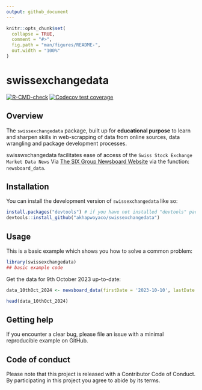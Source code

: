 ```yaml
---
output: github_document
---
```


<!-- README.md is generated from README.Rmd. Please edit that file -->

```r
knitr::opts_chunk$set(
  collapse = TRUE,
  comment = "#>",
  fig.path = "man/figures/README-",
  out.width = "100%"
)
```

# swissexchangedata

<!-- badges: start -->
[![R-CMD-check](https://github.com/akhapwoyaco/swissexchangedata/actions/workflows/R-CMD-check.yaml/badge.svg)](https://github.com/akhapwoyaco/swissexchangedata/actions/workflows/R-CMD-check.yaml)
[![Codecov test coverage](https://codecov.io/gh/akhapwoyaco/swissexchangedata/branch/main/graph/badge.svg)](https://app.codecov.io/gh/akhapwoyaco/swissexchangedata?branch=main)
<!-- badges: end -->

## Overview

The `swissexchangedata` package, built up for **educational purpose** to learn and sharpen skills in web-scrapping of data from online sources, data wrangling and package development processes.

swisswxchangedata facilitates ease of access of the `Swiss Stock Exchange Market Data News` Via [The SIX Group Newsboard Website](https://www.six-group.com/en/products-services/the-swiss-stock-exchange/market-data/news-tools/newsboard.html#/) via the function: `newsboard_data`.

## Installation

You can install the development version of `swissexchangedata` like so:

``` r
install.packages("devtools") # if you have not installed "devtools" package
devtools::install_github("akhapwoyaco/swissexchangedata")
```

## Usage

This is a basic example which shows you how to solve a common problem:

```r
library(swissexchangedata)
## basic example code
```

Get the data for 9th October 2023 up-to-date:\

```r
data_10thOct_2024 <- newsboard_data(firstDate = '2023-10-10', lastDate = Sys.Date())
```


```r
head(data_10thOct_2024)
```



## Getting help

If you encounter a clear bug, please file an issue with a minimal reproducible example on GitHub. 

## Code of conduct

Please note that this project is released with a Contributor Code of Conduct. By participating in this project you agree to abide by its terms.

